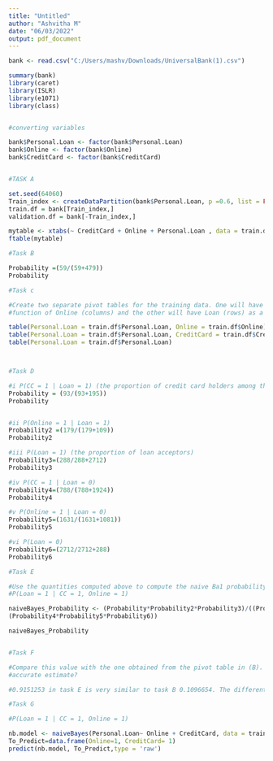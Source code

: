 ```yaml
---
title: "Untitled"
author: "Ashvitha M"
date: "06/03/2022"
output: pdf_document
---
```


```r
bank <- read.csv("C:/Users/mashv/Downloads/UniversalBank(1).csv")

summary(bank)
library(caret)
library(ISLR)
library(e1071)
library(class)


#converting variables

bank$Personal.Loan <- factor(bank$Personal.Loan)
bank$Online <- factor(bank$Online)
bank$CreditCard <- factor(bank$CreditCard)


#TASK A

set.seed(64060)
Train_index <- createDataPartition(bank$Personal.Loan, p =0.6, list = FALSE)
train.df = bank[Train_index,]
validation.df = bank[-Train_index,]

mytable <- xtabs(~ CreditCard + Online + Personal.Loan , data = train.df)
ftable(mytable)

#Task B

Probability =(59/(59+479))
Probability

#Task c

#Create two separate pivot tables for the training data. One will have Loan (rows) as a 
#function of Online (columns) and the other will have Loan (rows) as a function of CC. 

table(Personal.Loan = train.df$Personal.Loan, Online = train.df$Online)
table(Personal.Loan = train.df$Personal.Loan, CreditCard = train.df$CreditCard)
table(Personal.Loan = train.df$Personal.Loan)



#Task D

#i P(CC = 1 | Loan = 1) (the proportion of credit card holders among the loan 
Probability = (93/(93+195))
Probability


#ii P(Online = 1 | Loan = 1) 
Probability2 =(179/(179+109))
Probability2

#iii P(Loan = 1) (the proportion of loan acceptors) 
Probability3=(288/288+2712)
Probability3

#iv P(CC = 1 | Loan = 0) 
Probability4=(788/(788+1924))
Probability4

#v P(Online = 1 | Loan = 0) 
Probability5=(1631/(1631+1081))
Probability5

#vi P(Loan = 0)
Probability6=(2712/2712+288)
Probability6

#Task E

#Use the quantities computed above to compute the naive Ba1 probability 
#P(Loan = 1 | CC = 1, Online = 1)

naiveBayes_Probability <- (Probability*Probability2*Probability3)/((Probability*Probability2*Probability3)+
(Probability4*Probability5*Probability6))

naiveBayes_Probability 


#Task F

#Compare this value with the one obtained from the pivot table in (B). Which is a more 
#accurate estimate?

#0.9151253 in task E is very similar to task B 0.1096654. The different between the exact and naive bayes methods is #that the exact apporoach requires the same independent variable classification to predict, where as the navie bayes #method does not.

#Task G

#P(Loan = 1 | CC = 1, Online = 1)

nb.model <- naiveBayes(Personal.Loan~ Online + CreditCard, data = train.df)
To_Predict=data.frame(Online=1, CreditCard= 1)
predict(nb.model, To_Predict,type = 'raw')


```

